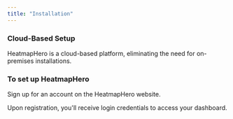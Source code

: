 ```yaml
---
title: "Installation"
---
```

### Cloud-Based Setup

HeatmapHero is a cloud-based platform, eliminating the need for on-premises installations. 

### To set up HeatmapHero

Sign up for an account on the HeatmapHero website.

Upon registration, you'll receive login credentials to access your dashboard.
